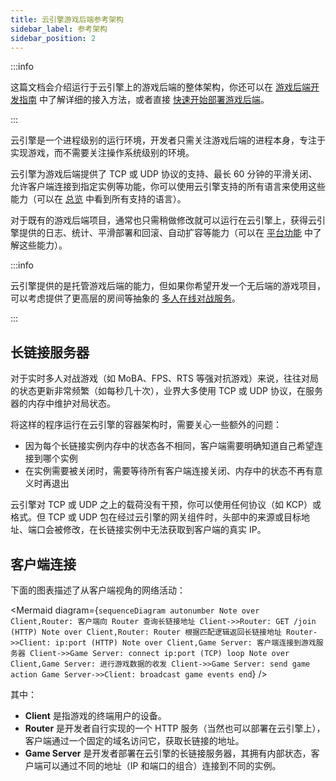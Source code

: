 ```yaml
---
title: 云引擎游戏后端参考架构
sidebar_label: 参考架构
sidebar_position: 2
---
```



:::info

这篇文档会介绍运行于云引擎上的游戏后端的整体架构，你还可以在 [游戏后端开发指南](/sdk/engine/game/guides) 中了解详细的接入方法，或者直接 [快速开始部署游戏后端](/sdk/engine/game/getting-started)。

:::

云引擎是一个进程级别的运行环境，开发者只需关注游戏后端的进程本身，专注于实现游戏，而不需要关注操作系统级别的环境。

云引擎为游戏后端提供了 TCP 或 UDP 协议的支持、最长 60 分钟的平滑关闭、允许客户端连接到指定实例等功能，你可以使用云引擎支持的所有语言来使用这些能力（可以在 [总览](/sdk/engine/overview) 中看到所有支持的语言）。

对于既有的游戏后端项目，通常也只需稍做修改就可以运行在云引擎上，获得云引擎提供的日志、统计、平滑部署和回滚、自动扩容等能力（可以在 [平台功能](/sdk/engine/platform) 中了解这些能力）。

<Conditional region="cn">

:::info

云引擎提供的是托管游戏后端的能力，但如果你希望开发一个无后端的游戏项目，可以考虑提供了更高层的房间等抽象的 [多人在线对战服务](/sdk/multiplayer/features/)。

:::

</Conditional>

## 长链接服务器

对于实时多人对战游戏（如 MoBA、FPS、RTS 等强对抗游戏）来说，往往对局的状态更新非常频繁（如每秒几十次），业界大多使用 TCP 或 UDP 协议，在服务器的内存中维护对局状态。

将这样的程序运行在云引擎的容器架构时，需要关心一些额外的问题：

- 因为每个长链接实例内存中的状态各不相同，客户端需要明确知道自己希望连接到哪个实例
- 在实例需要被关闭时，需要等待所有客户端连接关闭、内存中的状态不再有意义时再退出

云引擎对 TCP 或 UDP 之上的载荷没有干预，你可以使用任何协议（如 KCP）或格式。但 TCP 或 UDP 包在经过云引擎的网关组件时，头部中的来源或目标地址、端口会被修改，在长链接实例中无法获取到客户端的真实 IP。

## 客户端连接

下面的图表描述了从客户端视角的网络活动：

<Mermaid
  diagram={`
sequenceDiagram
    autonumber
    Note over Client,Router: 客户端向 Router 查询长链接地址
    Client->>Router: GET /join (HTTP)
    Note over Client,Router: Router 根据匹配逻辑返回长链接地址
    Router->>Client: ip:port (HTTP)
    Note over Client,Game Server: 客户端连接到游戏服务器
    Client->>Game Server: connect ip:port (TCP)
    loop
        Note over Client,Game Server: 进行游戏数据的收发
        Client->>Game Server: send game action
        Game Server->>Client: broadcast game events
    end
`}
/>

其中：

- **Client** 是指游戏的终端用户的设备。
- **Router** 是开发者自行实现的一个 HTTP 服务（当然也可以部署在云引擎上），客户端通过一个固定的域名访问它，获取长链接的地址。
- **Game Server** 是开发者部署在云引擎的长链接服务器，其拥有内部状态，客户端可以通过不同的地址（IP 和端口的组合）连接到不同的实例。
